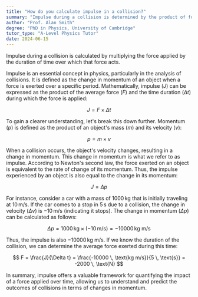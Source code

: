 ```yaml
---
title: "How do you calculate impulse in a collision?"
summary: "Impulse during a collision is determined by the product of force and the duration of time it acts."
author: "Prof. Alan Smith"
degree: "PhD in Physics, University of Cambridge"
tutor_type: "A-Level Physics Tutor"
date: 2024-06-15
---
```


Impulse during a collision is calculated by multiplying the force applied by the duration of time over which that force acts.

Impulse is an essential concept in physics, particularly in the analysis of collisions. It is defined as the change in momentum of an object when a force is exerted over a specific period. Mathematically, impulse ($J$) can be expressed as the product of the average force ($F$) and the time duration ($\Delta t$) during which the force is applied:

$$ J = F \times \Delta t $$

To gain a clearer understanding, let's break this down further. Momentum ($p$) is defined as the product of an object's mass ($m$) and its velocity ($v$):

$$ p = m \times v $$

When a collision occurs, the object's velocity changes, resulting in a change in momentum. This change in momentum is what we refer to as impulse. According to Newton's second law, the force exerted on an object is equivalent to the rate of change of its momentum. Thus, the impulse experienced by an object is also equal to the change in its momentum:

$$ J = \Delta p $$

For instance, consider a car with a mass of $1000 \, \text{kg}$ that is initially traveling at $10 \, \text{m/s}$. If the car comes to a stop in $5 \, \text{s}$ due to a collision, the change in velocity ($\Delta v$) is $-10 \, \text{m/s}$ (indicating it stops). The change in momentum ($\Delta p$) can be calculated as follows:

$$ \Delta p = 1000 \, \text{kg} \times (-10 \, \text{m/s}) = -10000 \, \text{kg m/s} $$

Thus, the impulse is also $-10000 \, \text{kg m/s}$. If we know the duration of the collision, we can determine the average force exerted during this time:

$$ F = \frac{J}{\Delta t} = \frac{-10000 \, \text{kg m/s}}{5 \, \text{s}} = -2000 \, \text{N} $$

In summary, impulse offers a valuable framework for quantifying the impact of a force applied over time, allowing us to understand and predict the outcomes of collisions in terms of changes in momentum.
    